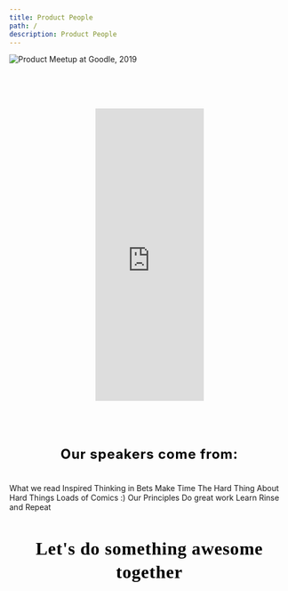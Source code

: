 ```yaml
---
title: Product People
path: /
description: Product People
---
```


<TopSection
  titleText="Discover and Deliver Great Products. Faster"
  buttonText="Schedule a call"
/>
<Grid container justify="center">
  <Grid item xs={12} md={8}>
    <GridContainer>
      <GridItemImage imageURL="/images/logo-omio-2x.png" altText="omio logo" />
      <GridItemImage imageURL="/images/heycar_logo.png" altText="heycar logo" />
      <GridItemImage imageURL="/images/MOIA_logo.png" altText="MOIA logo" />
      <GridItemImage
        imageURL="/images/koerber_digital_logo.png"
        altText="Koerber Digital logo"
      />
      <GridItemImage
        imageURL="/images/Axel_Springer_logo.png"
        altText="Axel Springer logo"
      />
      <GridItemImage imageURL="/images/avira_logo.png" altText="Avira logo" />
    </GridContainer>
  </Grid>
</Grid>
<Grid container justify="center">
  <Grid item xs={12} md={8}>
    <TextSectionSmallTitle
      title="SERVICES"
      text="We upgrade product teams through coaching, consulting, working hand-on and acting as a sparring partner for management.
 We work directly and personally with you and your team to achieve current and future success."
    />
  </Grid>
</Grid>
<Grid container justify="center">
  <Grid item xs={12} lg={4}>
    <ServicesCard
      overlappingBoxText="1-2 days"
      imageURL="/images/product-management-training-2x.png"
      title="Product Management Training"
      subtitle="Discovery, Delivery, Metrics"
    />
  </Grid>
  <Grid item xs={12} lg={4}>
    <ServicesCard
      overlappingBoxText="10-15 days"
      imageURL="/images/product-team-appraisal-2x.png"
      title="Product Team Appraisal"
      subtitle="People, Product, Processes"
    />
  </Grid>
  <Grid item xs={12} lg={4}>
    <ServicesCard
      overlappingBoxText="3-5 months"
      imageURL="/images/interim-product-manager-2x.png"
      title="Interim Product Management"
      subtitle="Embedded in the team"
    />
  </Grid>
</Grid>
<ButtonBig text="Schedule a call" link="https://superlumen.io" />
<Grid container justify="center">
  <Grid item xs={12} md={8}>
    <TextSectionSmallTitle
      title="CASE STUDIES"
      text="We would say more but we’ve signed an NDA. 😊 We’re happy to provide references or more general details about our work."
    />
  </Grid>
</Grid>
<Grid container spacing={40} justify="center">
  <Grid item xs={12} lg={4}>
    <CaseStudyCard
      imgHeight={358}
      subtitle="Interim Product Management"
      imgURL="/images/case-study-omio2x.png"
      title="omio"
    />
  </Grid>
  <Grid item xs={12} lg={4}>
    <CaseStudyCard
      imgHeight={358}
      subtitle="Interim Product Management"
      imgURL="/images/case-study-heycar2x.png"
      title="hey car"
    />
  </Grid>
  <Grid item xs={12} lg={4}>
    <CaseStudyCard
      imgHeight={358}
      imgURL="/images/case-study-Koerber2x.png"
      title="Körber Digital"
      subtitle="MVP Scoping and Rollout"
    />
  </Grid>
</Grid>
<Grid container justify="center">
  <Grid item xs={12} md={8}>
    <TextSectionSmallTitle
      title="MEETUPS AND EVENTS"
      text="Meet our active community of 2400+ Product People with speakers come from Google, Delivery Hero, Zalando, Omio, Ada Health, Grover, Finleap and more."
    />
  </Grid>
</Grid>
<img
  src="/images/product-meetup-at-google-2019.jpg"
  style="max-width: 100%"
  alt="Product Meetup at Goodle, 2019"
/>
<div style="width:195px; text-align:center; margin: 80px auto;">
  <iframe
    src="https://www.eventbrite.com/calendar-widget?eid=91206714739"
    frameborder="0"
    height="525"
    width="195"
    marginheight="0"
    marginwidth="0"
    scrolling="no"
    allowtransparency="true"
  ></iframe>
</div>
<ButtonBig text="Join our community" link="https://superlumen.io" />
<h2
  style="
    font-style: normal;
    font-weight: bold;
    font-size: 24px;
    line-height: 32px;
    text-align: center;
    letter-spacing: 1px;
    color: black;
    margin-top: 80px;
    margin-bottom: 36px;
  "
>
  Our speakers come from:
</h2>
<Grid container justify="center">
  <Grid item xs={12} md={8}>
    <GridContainer>
      <GridItemImage
        imageURL="/images/omio_logo_black.png"
        altText="omio logo"
      />
      <GridItemImage imageURL="/images/heycar_logo.png" altText="heycar logo" />
      <GridItemImage imageURL="/images/MOIA_logo.png" altText="MOIA logo" />
      <GridItemImage
        imageURL="/images/koerber_digital_logo.png"
        altText="Koerber Digital logo"
      />
      <GridItemImage
        imageURL="/images/Axel_Springer_logo.png"
        altText="Axel Springer logo"
      />
      <GridItemImage imageURL="/images/avira_logo.png" altText="Avira logo" />
    </GridContainer>
    <ButtonBig text="Speak or host" link="https://superlumen.io" />
    <TextSectionSmallTitle
      title="CULTURE"
      text="We’re a small team of smart people on a mission to help the world build better products."
    />
  </Grid>
</Grid>
<Grid container spacing={40} justify="center">
  <Grid item xs={12} md={4}>
    <CultureCard imageURL="/images/icon-book2x.png">
      <CultureCardTitle>What we read</CultureCardTitle>
      <CultureCardList>
        <CultureCardListItem>Inspired</CultureCardListItem>
        <CultureCardListItem>Thinking in Bets</CultureCardListItem>
        <CultureCardListItem>Make Time</CultureCardListItem>
        <CultureCardListItem>
          The Hard Thing About
          <br /> Hard Things
        </CultureCardListItem>
        <CultureCardListItem>Loads of Comics :)</CultureCardListItem>
      </CultureCardList>
    </CultureCard>
  </Grid>
  <Grid item xs={12} md={4}>
    <CultureCard imageURL="/images/icon-principles2x.png">
      <CultureCardTitle>Our Principles</CultureCardTitle>
      <CultureCardList>
        <CultureCardListItem>Do great work</CultureCardListItem>
        <CultureCardListItem>Learn</CultureCardListItem>
        <CultureCardListItem>Rinse and Repeat</CultureCardListItem>
      </CultureCardList>
    </CultureCard>
  </Grid>
</Grid>
<h2
  style="
font-family: Red Hat Display;
font-weight: 700;
font-size: 32px;
line-height: 42px;
text-align: center;
letter-spacing: 0.8px;
color: #000000;
"
>
  Let's do something awesome together
</h2>
<ButtonBig text="See open positions" link="https://superlumen.io" />

